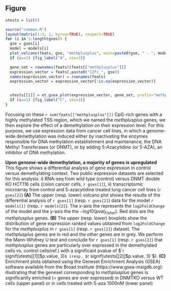 ## Figure
```r
utests = list()

source("common.R")
layout(matrix(1:3, 1, byrow=TRUE), respect=TRUE)
for (i in 1:length(gses)) {
  gse = gses[i]
  model = models[i]
  plot_volcano(feats, gse, "methplusplus", main=paste0(gse, " - ", model))
  if (i==1) {fig_label("A", cex=3)}

  gene_set = rownames(feats)[feats[["methplusplus"]]]
  expression_vector = feats[,paste0("l2fc_", gse)]
  names(expression_vector) = rownames(feats)
  expression_vector = expression_vector[!is.na(expression_vector)]


  utests[[i]] = et_gsea_plot(expression_vector, gene_set, prefix="methplusplus", nperm=3, PLOT_GSEA=FALSE)  
  if (i==1) {fig_label("C", cex=3)}
}
```


Focusing on these `r sum(feats[["methplusplus"]])` CpG-rich genes with a highly methylated TSS region, which we named the *methplusplus* genes, we then explore the effect of a demethylation on their expression level. For this purpose, we use expression data from cancer cell lines, in which a genome-wide demethylation was induced either by inactivating the enzymes responsible for DNA methylation establishment and maintenance, the DNA Methyl Transferases (or DNMT), or by adding 5-Azacytidine (or 5-AZA), an inhibitor of DNA methylation.

**Upon genome-wide demethylation, a majority of genes is upregulated**
This figure shows a differential analysis of gene expression in control versus demethylating context. Two public expression datasets are selected for this  analysis: i)  RNA-seq  from  wild  type (control) versus DNMT double KO HCT116 cells (colon cancer cells, `r gses[1]`), ii) transcriptomic microarray from control and 5-azacytidine treated lung cancer cell lines (`r gses[2]`)
**(A)** The upper (resp. lower) volcano plot shows the results of the differential analysis of `r gses[1]` (resp. `r gses[2]`) data for the model `r models[1]` (resp. `r models[2]`). The x-axis the represents the `log2FoldChange` of the model and the y-axis the the $-log10(pval_{Fisher})$. Red dots are the *methplusplus* genes.
**(B)** The upper (resp. lower) boxplots show the distribution of gene expression ranked values obtained from `log2FoldChange` for the *methplusplus* in `r gses[1]` (resp. `r gses[2]`) dataset. The *methplusplus* genes are in red and the other genes are in grey. We perform the Mann-Whitney U test and conclude for `r gses[1]` (resp. `r gses[2]`) that *methplusplus* genes are particularly over expressed in the demethylated cells vs. control cells(ref.) with a significant pvalue of $`r signif(utests[[1]]$p.value, 3)`$ (resp. $`r signif(utests[[2]]$p.value, 3)`$).
**(C)** Enrichment plots obtained using the Geneset Enrichment Analysis (GSEA) software available from the Broad Institute (https://www.gsea-msigdb.org): illustrating that the geneset corresponding to *methplusplus* genes is significantly enriched (= genes are over expressed) in DNMTKO versus WT cells (upper panel) or in cells treated with 5-aza 1000nM (lower panel)
